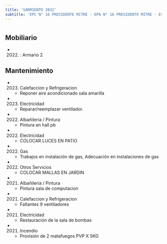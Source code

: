 ```yaml
---
title: 'SARMIENTO 2832'
subtitle: 'EPC N° 16 PRESIDENTE MITRE - EPA N° 16 PRESIDENTE MITRE - ESCUELA INF. N° 05/02°'
---
```


#


## Mobiliario

*  (2022) : Armario 2 





## Mantenimiento

*  (2023) Calefaccion y Refrigeracion 
    + Reponer aire acondicionado sala amarilla

*  (2023) Electricidad 
    + Reparar/reemplazar ventilador.

*  (2022) Albañileria / Pintura 
    + Pintura en hall pb

*  (2022) Electricidad 
    + COLOCAR LUCES EN PATIO

*  (2022) Gas 
    + Trabajos en instalación de gas, Adecuación en instalaciones de gas

*  (2022) Otros Servicios 
    + COLOCAR MALLAS EN JARDIN

*  (2021) Albañileria / Pintura 
    + Pintura sala de computacion

*  (2021) Calefaccion y Refrigeracion 
    + Faltantes 9 ventiladores

*  (2021) Electricidad 
    + Restauración de la sala de bombas

*  (2021) Incendio 
    + Provisión de 2 matafuegos PVP X 5KG



